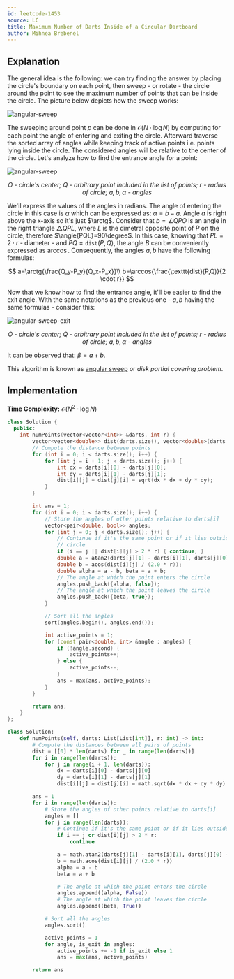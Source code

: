 ```yaml
---
id: leetcode-1453
source: LC
title: Maximum Number of Darts Inside of a Circular Dartboard
author: Mihnea Brebenel
---
```


## Explanation

The general idea is the following: we can try finding the answer
by placing the circle's boundary on each point, then sweep - or rotate -
the circle around the point to see the maximum number of points that can be inside the circle.
The picture below depicts how the sweep works:

![angular-sweep](./leetcode-1453/angular-sweep.png)

The sweeping around point $p$ can be done in $\mathcal{O}(N \cdot \log{N})$ by
computing for each point the angle of entering and exiting the circle. Afterward
traverse the sorted array of angles while keeping track of active points i.e.
points lying inside the circle. The considered angles will be relative
to the center of the circle. Let's analyze how to find the entrance angle for
a point:

![angular-sweep](./leetcode-1453/angular-sweep-enter.png)
<i><center>$O$ - circle's center; $Q$ - arbitrary point included in the list of points; $r$ - radius of circle; $a, b, \alpha$ - angles</center></i>

We'll express the values of the angles in radians. The angle of entering the circle in this case is $\alpha$
which can be expressed as: $\alpha = b - a$. Angle $a$ is right above the x-axis so it's just $\arctg$.
Consider that $b=\angle{QPO}$ is an angle in the right triangle $\triangle QPL$, where $L$ is the dimetral opposite point of $P$ on the
circle, therefore $\angle{PQL}=90\degree$. In this case, knowing that $PL=2 \cdot r$ - diameter - and $PQ=\texttt{dist}(P,Q)$, the angle $B$
can be conveniently expressed as $\arccos$. Consequently, the angles $a, b$ have the following formulas:

$$
a=\arctg{\frac{Q_y-P_y}{Q_x-P_x}}\\
b=\arccos{\frac{\texttt{dist}(P,Q)}{2 \cdot r}}
$$

Now that we know how to find the entrance angle, it'll be easier to find the exit angle.
With the same notations as the previous one - $a, b$ having the same formulas - consider this:

![angular-sweep-exit](./leetcode-1453/angular-sweep-exit.png)
<i><center>$O$ - circle's center; $Q$ - arbitrary point included in the list of points; $r$ - radius of circle; $a, b, \alpha$ - angles</center></i>

It can be observed that: $\beta = a + b$.

This algorithm is known as [angular sweep](https://www.geeksforgeeks.org/angular-sweep-maximum-points-can-enclosed-circle-given-radius/)
or *disk partial covering problem*.

## Implementation

**Time Complexity:** $\mathcal{O}(N^2 \cdot \log{N})$

<LanguageSection>
<CPPSection>

```cpp
class Solution {
  public:
	int numPoints(vector<vector<int>> &darts, int r) {
		vector<vector<double>> dist(darts.size(), vector<double>(darts.size()));
		// Compute the distance between points
		for (int i = 0; i < darts.size(); i++) {
			for (int j = i + 1; j < darts.size(); j++) {
				int dx = darts[i][0] - darts[j][0];
				int dy = darts[i][1] - darts[j][1];
				dist[i][j] = dist[j][i] = sqrt(dx * dx + dy * dy);
			}
		}

		int ans = 1;
		for (int i = 0; i < darts.size(); i++) {
			// Store the angles of other points relative to darts[i]
			vector<pair<double, bool>> angles;
			for (int j = 0; j < darts.size(); j++) {
				// Continue if it's the same point or if it lies outside any
				// circle
				if (i == j || dist[i][j] > 2 * r) { continue; }
				double a = atan2(darts[j][1] - darts[i][1], darts[j][0] - darts[i][0]);
				double b = acos(dist[i][j] / (2.0 * r));
				double alpha = a - b, beta = a + b;
				// The angle at which the point enters the circle
				angles.push_back({alpha, false});
				// The angle at which the point leaves the circle
				angles.push_back({beta, true});
			}

			// Sort all the angles
			sort(angles.begin(), angles.end());

			int active_points = 1;
			for (const pair<double, int> &angle : angles) {
				if (!angle.second) {
					active_points++;
				} else {
					active_points--;
				}
				ans = max(ans, active_points);
			}
		}

		return ans;
	}
};
```

</CPPSection>
<PySection>

```py
class Solution:
	def numPoints(self, darts: List[List[int]], r: int) -> int:
		# Compute the distances between all pairs of points
		dist = [[0] * len(darts) for _ in range(len(darts))]
		for i in range(len(darts)):
			for j in range(i + 1, len(darts)):
				dx = darts[i][0] - darts[j][0]
				dy = darts[i][1] - darts[j][1]
				dist[i][j] = dist[j][i] = math.sqrt(dx * dx + dy * dy)

		ans = 1
		for i in range(len(darts)):
			# Store the angles of other points relative to darts[i]
			angles = []
			for j in range(len(darts)):
				# Continue if it's the same point or if it lies outside any circle
				if i == j or dist[i][j] > 2 * r:
					continue

				a = math.atan2(darts[j][1] - darts[i][1], darts[j][0] - darts[i][0])
				b = math.acos(dist[i][j] / (2.0 * r))
				alpha = a - b
				beta = a + b

				# The angle at which the point enters the circle
				angles.append((alpha, False))
				# The angle at which the point leaves the circle
				angles.append((beta, True))

			# Sort all the angles
			angles.sort()

			active_points = 1
			for angle, is_exit in angles:
				active_points += -1 if is_exit else 1
				ans = max(ans, active_points)

		return ans
```

</PySection>
</LanguageSection>
